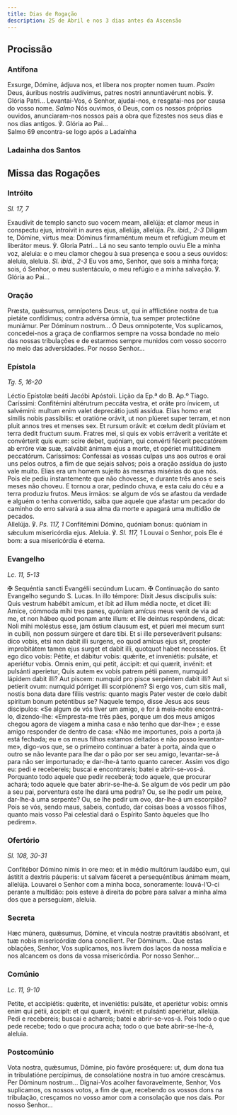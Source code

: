 ```yaml
---
title: Dias de Rogação
description: 25 de Abril e nos 3 dias antes da Ascensão
---
```


## Procissão

### Antífona

<div class="side-by-side not-content">
  <span>
    Exsurge, Dómine, ádjuva nos, et líbera nos propter nomen tuum.
    <em>Psalm</em>
    Deus, áuribus nostris audívimus, patres nostri annuntiavérunt nobis. ℣.
    Glória Patri...
  </span>
  <span>
    Levantai-Vos, ó Senhor, ajudai-nos, e resgatai-nos por causa do vosso nome.
    <em>Salmo</em> Nós ouvimos, ó Deus, com os nossos próprios ouvidos, anunciaram-nos
    nossos pais a obra que fizestes nos seus dias e nos dias antigos. ℣. Glória ao
    Pai...
  </span>
</div>

<aside>Salmo 69 encontra-se logo após a Ladaínha</aside>


### Ladainha dos Santos

<LadainhaSantos />

## Missa das Rogações

### Intróito

<em>Sl. 17, 7</em>

<div class="side-by-side not-content">
  <span>
    Exaudívit de templo sancto suo vocem meam, allelúja: et clamor meus in
    conspectu ejus, introívit in aures ejus, allelúja, allelúja.
    <em>Ps. ibid., 2-3</em> Díligam te, Dómine, virtus mea: Dóminus firmaméntum meum
    et refúgium meum et liberátor meus. ℣. Gloria Patri...
  </span>
  <span>
    Lá no seu santo templo ouviu Ele a minha voz, aleluia: e o meu clamor chegou
    à sua presença e soou a seus ouvidos: aleluia, aleluia.
    <em>Sl. ibid., 2-3</em>
    Eu vos amo, Senhor, que sois a minha força; sois, ó Senhor, o meu
    sustentáculo, o meu refúgio e a minha salvação. ℣. Glória ao Pai...
  </span>
</div>

### Oração

<div class="side-by-side not-content">
  <span>
    Præsta, quǽsumus, omnípotens Deus: ut, qui in afflictióne nostra de tua
    pietáte confídimus; contra advérsa ómnia, tua semper protectióne muniámur.
    Per Dóminum nostrum...
  </span>
  <span>
    Ó Deus omnipotente, Vos suplicamos, concedei-nos a graça de confiarmos
    sempre na vossa bondade no meio das nossas tribulações e de estarmos sempre
    munidos com vosso socorro no meio das adversidades. Por nosso Senhor...
  </span>
</div>

### Epístola

<em>Tg. 5, 16-20</em>

<div class="side-by-side not-content">
  <span>Léctio Epístolæ beáti Jacóbi Apóstoli.</span>
  <span>Lição da Ep.ª do B. Ap.º Tiago.</span>
  <span>
    Caríssimi: Confitémini altérutrum peccáta vestra, et oráte pro ínvicem, ut
    salvémini: multum enim valet deprecátio justi assídua. Elías homo erat
    símilis nobis passíbilis: et oratióne orávit, ut non plúeret super terram,
    et non pluit annos tres et menses sex. Et rursum orávit: et cœlum dedit
    plúviam et terra dedit fructum suum. Fratres mei, si quis ex vobis erráverit
    a veritáte et convérterit quis eum: scire debet, quóniam, qui convérti
    fécerit peccatórem ab erróre viæ suæ, salvábit ánimam ejus a morte, et
    opériet multitúdinem peccatórum.
  </span>
  <span>
    Caríssimos: Confessai as vossas culpas uns aos outros e orai uns pelos
    outros, a fim de que sejais salvos; pois a oração assídua do justo vale
    muito. Elias era um homem sujeito às mesmas misérias do que nós. Pois ele
    pediu instantemente que não chovesse, e durante três anos e seis meses não
    choveu. E tornou a orar, pedindo chuva, e esta caiu do céu e a terra
    produziu frutos. Meus irmãos: se algum de vós se afastou da verdade e alguém
    o tenha convertido, saiba que aquele que afastar um pecador do caminho do
    erro salvará a sua alma da morte e apagará uma multidão de pecados.
  </span>
</div>

<div class="side-by-side not-content">
  <span>
    Allelúja. ℣. <em>Ps. 117, 1</em> Confitémini Dómino, quóniam bonus: quóniam
    in sǽculum misericórdia ejus.
  </span>
  <span>
    Aleluia. ℣. <em>Sl. 117, 1</em> Louvai o Senhor, pois Ele é bom: a sua
    misericórdia é eterna.
  </span>
</div>

### Evangelho

<em>Lc. 11, 5-13</em>

<div class="side-by-side not-content">
  <span>
    <span class="cross text-red-500">✠</span> Sequéntia sancti Evangélii
    secúndum Lucam.
  </span>
  <span>
    <span class="cross text-red-500">✠</span> Continuação do santo Evangelho
    segundo S. Lucas.
  </span>
  <span>
    In illo témpore: Dixit Jesus discípulis suis: Quis vestrum habébit amícum,
    et íbit ad illum média nocte, et dicet illi: Amíce, cómmoda mihi tres panes,
    quóniam amícus meus venit de via ad me, et non hábeo quod ponam ante illum:
    et ille deíntus respóndens, dicat: Noli mihi moléstus esse, jam óstium
    clausum est, et púeri mei mecum sunt in cubíli, non possum súrgere et dare
    tibi. Et si ille perseveráverit pulsans: dico vobis, etsi non dabit illi
    surgens, eo quod amícus ejus sit, propter improbitátem tamen ejus surget et
    dabit illi, quotquot habet necessários. Et ego dico vobis: Pétite, et
    dábitur vobis: quǽrite, et inveniétis: pulsáte, et aperiétur vobis. Omnis
    enim, qui petit, áccipit: et qui quærit, invénit: et pulsánti aperietur,
    Quis autem ex vobis patrem pétii panem, numquid lápidem dabit illi? Aut
    piscem: numquid pro pisce serpéntem dabit illi? Aut si petíerit ovum:
    numquid pórriget illi scorpiónem? Si ergo vos, cum sitis mali, nostis bona
    data dare fíliis vestris: quanto magis Pater vester de cœlo dabit spíritum
    bonum peténtibus se?
  </span>
  <span>
    Naquele tempo, disse Jesus aos seus discípulos: «Se algum de vós tiver um
    amigo, e for à meia-noite encontrá-lo, dizendo-lhe: «Empresta-me três pães,
    porque um dos meus amigos chegou agora de viagem a minha casa e não tenho
    que dar-lhe» ; e esse amigo responder de dentro de casa: «Não me importunes,
    pois a porta já está fechada; eu e os meus filhos estamos deitados e não
    posso levantar-me», digo-vos que, se o primeiro continuar a bater à porta,
    ainda que o outro se não levante para lhe dar o pão por ser seu amigo,
    levantar-se-á para não ser importunado; e dar-lhe-á tanto quanto carecer.
    Assim vos digo eu: pedi e recebereis; buscai e encontrareis; batei e
    abrir-se-vos-á. Porquanto todo aquele que pedir receberá; todo aquele, que
    procurar achará; todo aquele que bater abrir-se-lhe-á. Se algum de vós pedir
    um pão a seu pai, porventura este lhe dará uma pedra? Ou, se lhe pedir um
    peixe, dar-lhe-á uma serpente? Ou, se lhe pedir um ovo, dar-lhe-á um
    escorpião? Pois se vós, sendo maus, sabeis, contudo, dar coisas boas a
    vossos filhos, quanto mais vosso Pai celestial dará o Espírito Santo àqueles
    que lho pedirem».
  </span>
</div>

### Ofertório

<em>Sl. 108, 30-31</em>

<div class="side-by-side not-content">
  <span>
    Confitébor Dómino nimis in ore meo: et in médio multórum laudábo eum, qui
    ástitit a dextris páuperis: ut salvam fáceret a persequéntibus ánimam meam,
    allelúja.
  </span>
  <span>
    Louvarei o Senhor com a minha boca, sonoramente: louvá-l’O-ci perante a
    multidão: pois esteve à direita do pobre para salvar a minha alma dos que a
    perseguiam, aleluia.
  </span>
</div>

### Secreta

<div class="side-by-side not-content">
  <span>
    Hæc múnera, quǽsumus, Dómine, et víncula nostræ pravitátis absólvant, et tuæ
    nobis misericórdiæ dona concílient. Per Dóminum...
  </span>
  <span>
    Que estas oblações, Senhor, Vos suplicamos, nos livrem dos laços da nossa
    malícia e nos alcancem os dons da vossa misericórdia. Por nosso Senhor...
  </span>
</div>

### Comúnio

<em>Lc. 11, 9-10</em>

<div class="side-by-side not-content">
  <span>
    Petite, et accipiétis: quǽrite, et inveniétis: pulsáte, et aperiétur vobis:
    omnis enim qui pétii, áccipit: et qui quærit, invénit: et pulsánti
    aperiétur, allelúja.
  </span>
  <span>
    Pedi e recebereis; buscai e achareis; batei e abrir-se-vos-á. Pois todo o
    que pede recebe; todo o que procura acha; todo o que bate abrir-se-lhe-á,
    aleluia.
  </span>
</div>

### Postcomúnio

<div class="side-by-side not-content">
  <span>
    Vota nostra, quǽsumus, Dómine, pio favóre proséquere: ut, dum dona tua in
    tribulatióne percípimus, de consolatióne nostra in tuo amóre crescámus. Per
    Dóminum nostrum...
  </span>
  <span>
    Dignai-Vos acolher favoravelmente, Senhor, Vos suplicamos, os nossos votos,
    a fim de que, recebendo os vossos dons na tribulação, cresçamos no vosso
    amor com a consolação que nos dais. Por nosso Senhor...
  </span>
</div>
